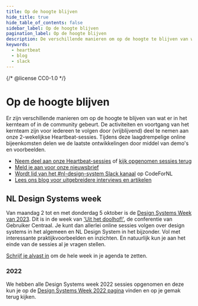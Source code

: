 ```yaml
---
title: Op de hoogte blijven
hide_title: true
hide_table_of_contents: false
sidebar_label: Op de hoogte blijven
pagination_label: Op de hoogte blijven
description: De verschillende manieren om op de hoogte te blijven van wat er in het kernteam of in de community gebeurt.
keywords:
  - heartbeat
  - blog
  - slack
---
```


{/* @license CC0-1.0 */}

# Op de hoogte blijven

Er zijn verschillende manieren om op de hoogte te blijven van wat er in het kernteam of in de community gebeurt.
De activiteiten en voortgang van het kernteam zijn voor iedereen te volgen door (vrijblijvend) deel te nemen aan onze 2-wekelijkse Heartbeat-sessies. Tijdens deze laagdrempelige online bijeenkomsten delen we de laatste ontwikkelingen door middel van demo's en voorbeelden.

- [Neem deel aan onze Heartbeat-sessies](https://www.gebruikercentraal.nl/agenda/soort/nl-design-system/) of [kijk opgenomen sessies terug](/events/heartbeat)
- [Meld je aan voor onze nieuwsbrief](https://designsystem.gebruikercentraal.nl/nieuwsbrieven/)
- [Wordt lid van het #nl-design-system Slack kanaal](https://praatmee.codefor.nl) op CodeForNL
- [Lees ons blog voor uitgebreidere interviews en artikelen](https://designsystem.gebruikercentraal.nl/blogs-nieuws)

## NL Design Systems week

Van maandag 2 tot en met donderdag 5 oktober is de [Design Systems Week van 2023](/events/design-systems-week-2023/overzicht).
Dit is in de week van ['Uit het doolhof!'](https://www.gebruikercentraal.nl/agenda/gebruiker-centraal-conferentie-2023-uit-het-doolhof/), de conferentie van Gebruiker Centraal. Je kunt dan allerlei online sessies volgen over design systems in het algemeen en NL Design System in het bijzonder. Vol met interessante praktijkvoorbeelden en inzichten. En natuurlijk kun je aan het einde van de sessies al je vragen stellen.

[Schrijf je alvast in](https://www.gebruikercentraal.nl/agenda/design-systems-week-2023/#event-booking) om de hele week in je agenda te zetten.

### 2022

We hebben alle Design Systems week 2022 sessies opgenomen en deze kun je op de [Design Systems Week 2022 pagina](/events/design-systems-week-2022) vinden en op je gemak terug kijken.
